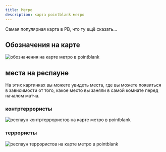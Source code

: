 ```yaml
---
title: Метро
description: карта pointblank метро
---
```


Самая популярная карта в PB, что ту ещё сказать...

## Обозначения на карте

<Image src={map} alt="обозначения на карте метро в pointblank" />

## места на респауне

На этих картинках вы можете увидеть места, где вы можете появиться в зависимости от того, какое место вы заняли в самой комнате перед началом матча.

### контртеррористы

<Image src={ctRespStartPos} alt="респаун контртеррористов на карте метро в pointblank" />

### террористы

<Image src={tRespStartPos} alt="респаун террористов на карте метро в pointblank" />


